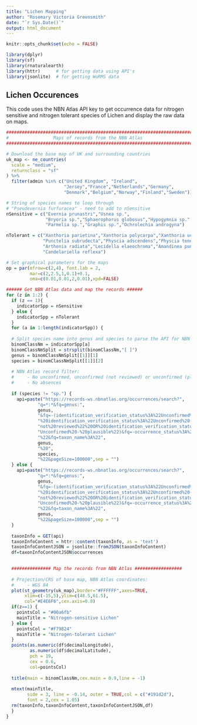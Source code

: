 ```yaml
---
title: "Lichen Mapping"
author: "Rosemary Victoria Greensmith"
date: "`r Sys.Date()`"
output: html_document
---
```


```r
knitr::opts_chunk$set(echo = FALSE)

library(dplyr)
library(sf)
library(rnaturalearth)
library(httr)      # for getting data using API's
library(jsonlite)  # for getting WoRMS data

```

## Lichen Occurences

This code uses the NBN Atlas API key to get occurrence data for nitrogen sensitive and nitrogen tolerant species of Lichen and display the raw data on maps.

```r
################################################################################
#                 Maps of records from the NBN Atlas
################################################################################

# Download the base map of UK and surrounding countries
uk_map <- ne_countries(
  scale = "medium",
  returnclass = "sf"
) %>%
  filter(admin %in% c("United Kingdom", "Ireland",
                      "Jersey","France","Netherlands","Germany",
                      "Denmark","Belgium","Norway","Finland","Sweden"))

# String of species names to loop through
# "Pseudevernia furfuracea" - need to add to nSensitive
nSensitive = c("Evernia prunastri","Usnea sp.",
               "Bryoria sp.","Sphaerophorus globosus","Hypogymnia sp.",
               "Parmelia sp.","Graphis sp.","Ochrolechia androgyna")

nTolerant = c("Xanthoria parietina","Xanthoria polycarpa","Xanthoria ucrainica",
              "Punctelia subrudecta","Physcia adscendens","Physcia tenella",
              "Arthonia radiata","Lecidella elaeochroma","Amandinea punctata",
              "Candelariella reflexa")

# Set graphical parameters for the maps
op = par(mfrow=c(2,4), font.lab = 2,
         mar=c(2,2.5,1,0.1)+0.1,
         oma=c(0.01,0.01,2,0.01),xpd=FALSE)

###### Get NBN Atlas data and map the records ######
for (z in 1:2) {
  if (z == 1){
    indicatorSpp = nSensitive
  } else {
    indicatorSpp = nTolerant
  }
  for (a in 1:length(indicatorSpp)) {
  
  # Split species name into genus and species to parse the API for NBN Atlas
  binomClassNm = indicatorSpp[a]
  binomClassNmSplit = strsplit(binomClassNm,"[ ]")
  genus = binomClassNmSplit[[1]][1]
  species = binomClassNmSplit[[1]][2]
  
  # NBN Atlas record filter:
  #     - No unconfirmed, unconfirmed (not reviewed) or unconfirmed (plausible)
  #     - No absences
  
  if (species != "sp.") {
    api=paste("https://records-ws.nbnatlas.org/occurrences/search?",
            "q=*:*&fq=genus:",
            genus,
            "&fq=-(identification_verification_status%3A%22Unconfirmed%22%20OR",
            "%20identification_verification_status%3A%22Unconfirmed%20-%20",
            "not%20reviewed%22%20OR%20identification_verification_status%3A%22",
            "Unconfirmed%20-%20plausible%22)&fq=-occurrence_status%3A%22absent",
            "%22&fq=taxon_name%3A%22",
            genus,
            "%20",
            species,
            "%22&pageSize=100000",sep = "")
  } else {
    api=paste("https://records-ws.nbnatlas.org/occurrences/search?",
            "q=*:*&fq=genus:",
            genus,
            "&fq=-(identification_verification_status%3A%22Unconfirmed%22%20OR",
            "%20identification_verification_status%3A%22Unconfirmed%20-%20",
            "not%20reviewed%22%20OR%20identification_verification_status%3A%22",
            "Unconfirmed%20-%20plausible%22)&fq=-occurrence_status%3A%22absent",
            "%22&fq=taxon_name%3A%22",
            genus,
            "%22&pageSize=100000",sep = "")
  }
  
  taxonInfo = GET(api)
  taxonInfoContent = httr::content(taxonInfo, as = 'text')
  taxonInfoContentJSON = jsonlite::fromJSON(taxonInfoContent)
  df=taxonInfoContentJSON$occurrences
  

  ############### Map the records from NBN Atlas ##################
  
  # Projection/CRS of base map, NBN Atlas coordinates:
  #     - WGS 84
  plot(st_geometry(uk_map),border="#FFFFFF",axes=TRUE,
       xlim=c(-15,5),ylim=c(48.5,61.5),
       col="#E4E6F6",cex.axis=0.8)
  if(z==1) {
    pointsCol = "#00a6fb"
    mainTitle = "Nitrogen-sensitive Lichen"
  } else {
    pointsCol = "#F79824"
    mainTitle = "Nitrogen-tolerant Lichen"
  }
  points(as.numeric(df$decimalLongitude),
         as.numeric(df$decimalLatitude),
         pch = 19,
         cex = 0.6,
         col=pointsCol)
  
  title(main = binomClassNm,cex.main = 0.9,line = -1)
  
  mtext(mainTitle,
        side = 3, line = -0.14, outer = TRUE,col = c("#191d2d"),
        font = 2,cex = 1.05)
  rm(taxonInfo,taxonInfoContent,taxonInfoContentJSON,df)
  }
}

```
